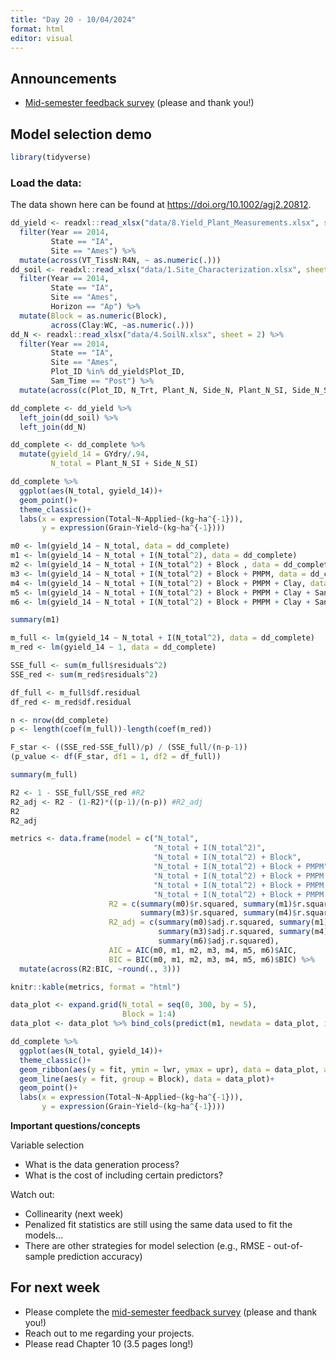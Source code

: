 ```yaml
---
title: "Day 20 - 10/04/2024"
format: html
editor: visual
---
```


## Announcements  

- [Mid-semester feedback survey](https://forms.gle/5W3AWhzrEtoysn3P6) (please and thank you!)

## Model selection demo  

```r
library(tidyverse)
```

### Load the data:  

The data shown here can be found at [https://doi.org/10.1002/agj2.20812](https://doi.org/10.1002/agj2.20812).  

```r
dd_yield <- readxl::read_xlsx("data/8.Yield_Plant_Measurements.xlsx", sheet = 2) %>%
  filter(Year == 2014, 
         State == "IA", 
         Site == "Ames") %>% 
  mutate(across(VT_TissN:R4N, ~ as.numeric(.)))
dd_soil <- readxl::read_xlsx("data/1.Site_Characterization.xlsx", sheet = 2) %>% 
  filter(Year == 2014, 
         State == "IA", 
         Site == "Ames", 
         Horizon == "Ap") %>% 
  mutate(Block = as.numeric(Block), 
         across(Clay:WC, ~as.numeric(.)))
dd_N <- readxl::read_xlsx("data/4.SoilN.xlsx", sheet = 2) %>% 
  filter(Year == 2014, 
         State == "IA", 
         Site == "Ames", 
         Plot_ID %in% dd_yield$Plot_ID, 
         Sam_Time == "Post") %>% 
  mutate(across(c(Plot_ID, N_Trt, Plant_N, Side_N, Plant_N_SI, Side_N_SI), ~as.numeric(.)))
```


```r
dd_complete <- dd_yield %>% 
  left_join(dd_soil) %>% 
  left_join(dd_N)

dd_complete <- dd_complete %>% 
  mutate(gyield_14 = GYdry/.94, 
         N_total = Plant_N_SI + Side_N_SI)
```

```r
dd_complete %>% 
  ggplot(aes(N_total, gyield_14))+
  geom_point()+
  theme_classic()+
  labs(x = expression(Total~N~Applied~(kg~ha^{-1})),
       y = expression(Grain~Yield~(kg~ha^{-1})))
```

```r
m0 <- lm(gyield_14 ~ N_total, data = dd_complete)
m1 <- lm(gyield_14 ~ N_total + I(N_total^2), data = dd_complete)
m2 <- lm(gyield_14 ~ N_total + I(N_total^2) + Block , data = dd_complete)
m3 <- lm(gyield_14 ~ N_total + I(N_total^2) + Block + PMPM, data = dd_complete)
m4 <- lm(gyield_14 ~ N_total + I(N_total^2) + Block + PMPM + Clay, data = dd_complete)   
m5 <- lm(gyield_14 ~ N_total + I(N_total^2) + Block + PMPM + Clay + Sand, data = dd_complete)
m6 <- lm(gyield_14 ~ N_total + I(N_total^2) + Block + PMPM + Clay + Sand + Silt, data = dd_complete)
```

```r
summary(m1)
```

```r
m_full <- lm(gyield_14 ~ N_total + I(N_total^2), data = dd_complete)
m_red <- lm(gyield_14 ~ 1, data = dd_complete)

SSE_full <- sum(m_full$residuals^2)
SSE_red <- sum(m_red$residuals^2)

df_full <- m_full$df.residual
df_red <- m_red$df.residual

n <- nrow(dd_complete)
p <- length(coef(m_full))-length(coef(m_red))

F_star <- ((SSE_red-SSE_full)/p) / (SSE_full/(n-p-1))
(p_value <- df(F_star, df1 = 1, df2 = df_full))

summary(m_full)
```

```r
R2 <- 1 - SSE_full/SSE_red #R2
R2_adj <- R2 - (1-R2)*((p-1)/(n-p)) #R2_adj
R2
R2_adj
```

```r
metrics <- data.frame(model = c("N_total", 
                                "N_total + I(N_total^2)",
                                "N_total + I(N_total^2) + Block",
                                "N_total + I(N_total^2) + Block + PMPM", 
                                "N_total + I(N_total^2) + Block + PMPM + Clay", 
                                "N_total + I(N_total^2) + Block + PMPM + Clay + Sand", 
                                "N_total + I(N_total^2) + Block + PMPM + Clay + Sand + Silt"),
                      R2 = c(summary(m0)$r.squared, summary(m1)$r.squared, summary(m2)$r.squared, 
                             summary(m3)$r.squared, summary(m4)$r.squared, summary(m5)$r.squared, summary(m6)$r.squared),
                      R2_adj = c(summary(m0)$adj.r.squared, summary(m1)$adj.r.squared, summary(m2)$adj.r.squared,
                                 summary(m3)$adj.r.squared, summary(m4)$adj.r.squared, summary(m5)$adj.r.squared,
                                 summary(m6)$adj.r.squared),
                      AIC = AIC(m0, m1, m2, m3, m4, m5, m6)$AIC,
                      BIC = BIC(m0, m1, m2, m3, m4, m5, m6)$BIC) %>% 
  mutate(across(R2:BIC, ~round(., 3)))

knitr::kable(metrics, format = "html")
```

```r
data_plot <- expand.grid(N_total = seq(0, 300, by = 5), 
                         Block = 1:4)
data_plot <- data_plot %>% bind_cols(predict(m1, newdata = data_plot, interval = "confidence"))
```

```r
dd_complete %>% 
  ggplot(aes(N_total, gyield_14))+
  theme_classic()+
  geom_ribbon(aes(y = fit, ymin = lwr, ymax = upr), data = data_plot, alpha = .15)+
  geom_line(aes(y = fit, group = Block), data = data_plot)+
  geom_point()+
  labs(x = expression(Total~N~Applied~(kg~ha^{-1})),
       y = expression(Grain~Yield~(kg~ha^{-1})))
```

::: {.alert .alert-info}
<strong>Important questions/concepts</strong>  

Variable selection  

- What is the data generation process?  
- What is the cost of including certain predictors?  

Watch out:  

- Collinearity (next week)    
- Penalized fit statistics are still using the same data used to fit the models...  
- There are other strategies for model selection (e.g., RMSE - out-of-sample prediction accuracy)   

:::

## For next week  

- Please complete the [mid-semester feedback survey](https://forms.gle/5W3AWhzrEtoysn3P6) (please and thank you!)  
- Reach out to me regarding your projects.   
- Please read Chapter 10 (3.5 pages long!)  
